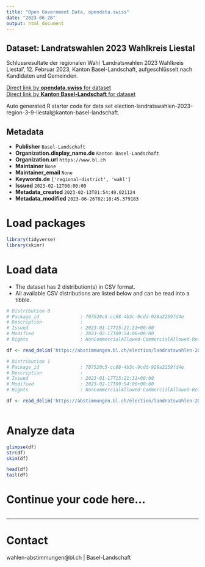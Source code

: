 ```yaml
---
title: "Open Government Data, opendata.swiss"
date: "2023-06-26"
output: html_document
---
```


## Dataset: Landratswahlen 2023 Wahlkreis Liestal

Schlussresultate der regionalen Wahl 'Landratswahlen 2023 Wahlkreis Liestal', 12. Februar 2023, Kanton Basel-Landschaft, aufgeschlüsselt nach Kandidaten und Gemeinden.

[Direct link by **opendata.swiss** for dataset](https://opendata.swiss/de/dataset/landratswahlen-2023-wahlkreis-liestal)<br>
[Direct link by **Kanton Basel-Landschaft** for dataset](https://abstimmungen.bl.ch/election/landratswahlen-2023-region-3-9-liestal/data)

Auto generated R starter code for data set election-landratswahlen-2023-region-3-9-liestal@kanton-basel-landschaft.

## Metadata

- **Publisher** `Basel-Landschaft`
- **Organization.display_name.de** `Kanton Basel-Landschaft`
- **Organization.url** `https://www.bl.ch`
- **Maintainer** `None`
- **Maintainer_email** `None`
- **Keywords.de** `['regional-district', 'wahl']`
- **Issued** `2023-02-12T00:00:00`
- **Metadata_created** `2023-02-13T01:54:49.021124`
- **Metadata_modified** `2023-06-26T02:10:45.379183`


# Load packages

```r

library(tidyverse)
library(skimr)

```

# Load data

-   The dataset has 2 distribution(s) in CSV format.
-   All available CSV distributions are listed below and can be read into a tibble.

```r

# Distribution 0
# Package_id               : 707520c5-cc68-4b3c-9cdd-928a2259fd4e
# Description              : 
# Issued                   : 2023-01-17T15:21:31+00:00
# Modified                 : 2023-02-17T09:54:06+00:00
# Rights                   : NonCommercialAllowed-CommercialAllowed-ReferenceRequired

df <- read_delim('https://abstimmungen.bl.ch/election/landratswahlen-2023-region-3-9-liestal/data-csv')

# Distribution 1
# Package_id               : 707520c5-cc68-4b3c-9cdd-928a2259fd4e
# Description              : 
# Issued                   : 2023-01-17T15:21:31+00:00
# Modified                 : 2023-02-17T09:54:06+00:00
# Rights                   : NonCommercialAllowed-CommercialAllowed-ReferenceRequired

df <- read_delim('https://abstimmungen.bl.ch/election/landratswahlen-2023-region-3-9-liestal/data-parties-csv')



```

# Analyze data

```r

glimpse(df)
str(df)
skim(df)

head(df)
tail(df)

```

# Continue your code here...

```r

```

------------------------------------------------------------------------

# Contact

wahlen-abstimmungen@bl.ch | Basel-Landschaft
